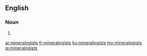 ==English==

===Noun===
{{head|en|noun plural form}}

# {{plural of|mineralogist|lang=en}}

[[ar:mineralogists]]
[[fr:mineralogists]]
[[ku:mineralogists]]
[[my:mineralogists]]
[[ja:mineralogists]]